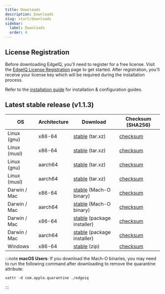 ```yaml
---
title: Downloads
description: Downloads
slug: start/downloads
sidebar:
  label: Downloads
  order: 4
---
```


## License Registration

Before downloading EdgeIQ, you'll need to register for a free license. Visit the [EdgeIQ License Registration](https://edge-iq-services.behavure.ai/l/edgeiq-free-license) page to get started. After registration, you'll receive your license key which will be required during the installation process.

Refer to the [installation guide](/edge_iq/install/overview) for installation & configuration guides.

## Latest stable release (v1.1.3)

| OS           | Architecture | Download                                                                                          | Checksum (SHA256)                                                                               |
| ------------ | ------------ | ------------------------------------------------------------------------------------------------- | ----------------------------------------------------------------------------------------------- |
| Linux (gnu)  | x86-64       | [stable](https://downloads.behavure.ai/1.1.3/edgeiq-x86_64-unknown-linux-gnu.tar.xz) (tar.xz)     | [checksum](https://downloads.behavure.ai/1.1.3/edgeiq-x86_64-unknown-linux-gnu.tar.xz.sha256)   |
| Linux (musl) | x86-64       | [stable](https://downloads.behavure.ai/1.1.3/edgeiq-x86_64-unknown-linux-musl.tar.xz) (tar.xz)    | [checksum](https://downloads.behavure.ai/1.1.3/edgeiq-x86_64-unknown-linux-musl.tar.xz.sha256)  |
| Linux (gnu)  | aarch64      | [stable](https://downloads.behavure.ai/1.1.3/edgeiq-aarch64-unknown-linux-gnu.tar.xz) (tar.xz)    | [checksum](https://downloads.behavure.ai/1.1.3/edgeiq-aarch64-unknown-linux-gnu.tar.xz.sha256)  |
| Linux (musl) | aarch64      | [stable](https://downloads.behavure.ai/1.1.3/edgeiq-aarch64-unknown-linux-musl.tar.xz) (tar.xz)   | [checksum](https://downloads.behavure.ai/1.1.3/edgeiq-aarch64-unknown-linux-musl.tar.xz.sha256) |
| Darwin / Mac | x86-64       | [stable](https://downloads.behavure.ai/1.1.3/edgeiq-x86_64-apple-darwin.zip) (Mach-O binary)      | [checksum](https://downloads.behavure.ai/1.1.3/edgeiq-x86_64-apple-darwin.zip.sha256)           |
| Darwin / Mac | aarch64      | [stable](https://downloads.behavure.ai/1.1.3/edgeiq-aarch64-apple-darwin.zip) (Mach-O binary)     | [checksum](https://downloads.behavure.ai/1.1.3/edgeiq-aarch64-apple-darwin.zip.sha256)          |
| Darwin / Mac | x86-64       | [stable](https://downloads.behavure.ai/1.1.3/edgeiq-x86_64-apple-darwin.pkg) (package installer)  | [checksum](https://downloads.behavure.ai/1.1.3/edgeiq-x86_64-apple-darwin.pkg.sha256)           |
| Darwin / Mac | aarch64      | [stable](https://downloads.behavure.ai/1.1.3/edgeiq-aarch64-apple-darwin.pkg) (package installer) | [checksum](https://downloads.behavure.ai/1.1.3/edgeiq-aarch64-apple-darwin.pkg.sha256)          |
| Windows      | x86-64       | [stable](https://downloads.behavure.ai/1.1.3/edgeiq-x86_64-pc-windows-msvc.zip) (zip)             | [checksum](https://downloads.behavure.ai/1.1.3/edgeiq-x86_64-pc-windows-msvc.zip.sha256)        |

:::note
**macOS Users**: If you download the Mach-O binaries, you may need to run the following command after downloading to remove the quarantine attribute:

```
xattr -d com.apple.quarantine ./edgeiq
```

:::
